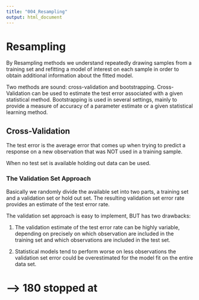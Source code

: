 ```yaml
---
title: "004_Resampling"
output: html_document
---
```


# Resampling

By Resampling methods we understand repeatedly drawing samples from a training set and refitting a model of interest on each sample in order to obtain additional information about the fitted model. 

Two methods are sound: cross-validation and bootstrapping. Cross-Validation can be used to estimate the test error associated with a given statistical method. Bootstrapping is used in several settings, mainly to provide a measure of accuracy of a parameter estimate or a given statistical learning method.

## Cross-Validation

The test error is the average error that comes up when trying to predict a response on a new observation that was NOT used in a training sample.

When no test set is available holding out data can be used.

### The Validation Set Approach
Basically we randomly divide the available set into two parts, a training set and a validation set or hold out set. The resulting validation set error rate provides an estimate of the test error rate.

The validation set approach is easy to implement, BUT has two drawbacks:

1. The validation estimate of the test error rate can be highly variable, depending on precisely on which observation are included in the training set and which observations are included in the test set.

2. Statistical models tend to perform worse on less observations the validation set error could be overestimated for the model fit on the entire data set.



# ---> 180 stopped at









